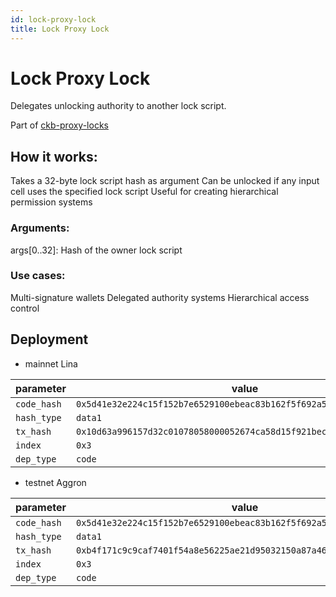 ```yaml
---
id: lock-proxy-lock
title: Lock Proxy Lock
---
```


# Lock Proxy Lock

Delegates unlocking authority to another lock script.

Part of [ckb-proxy-locks](https://github.com/ckb-devrel/ckb-proxy-locks)

## How it works:

Takes a 32-byte lock script hash as argument
Can be unlocked if any input cell uses the specified lock script
Useful for creating hierarchical permission systems

### Arguments:

args[0..32]: Hash of the owner lock script

### Use cases:

Multi-signature wallets
Delegated authority systems
Hierarchical access control

## Deployment

- mainnet Lina

| parameter   | value                                                                |
| ----------- | -------------------------------------------------------------------- |
| `code_hash` | `0x5d41e32e224c15f152b7e6529100ebeac83b162f5f692a5365774dad2c1a1d02` |
| `hash_type` | `data1`                                                              |
| `tx_hash`   | `0x10d63a996157d32c01078058000052674ca58d15f921bec7f1dcdac2160eb66b` |
| `index`     | `0x3`                                                                |
| `dep_type`  | `code`                                                               |

- testnet Aggron

| parameter   | value                                                                |
| ----------- | -------------------------------------------------------------------- |
| `code_hash` | `0x5d41e32e224c15f152b7e6529100ebeac83b162f5f692a5365774dad2c1a1d02` |
| `hash_type` | `data1`                                                              |
| `tx_hash`   | `0xb4f171c9c9caf7401f54a8e56225ae21d95032150a87a4678eac3f66a3137b93` |
| `index`     | `0x3`                                                                |
| `dep_type`  | `code`                                                               |
